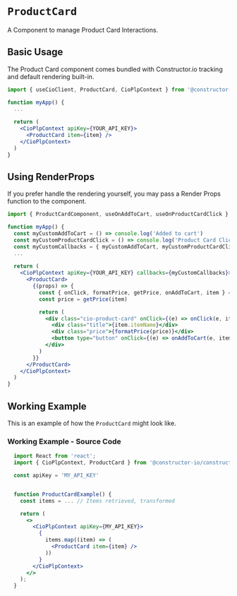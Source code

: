 
<Meta of={meta} />

# `ProductCard`
A Component to manage Product Card Interactions.

## Basic Usage
The Product Card component comes bundled with Constructor.io tracking and default rendering built-in.
```jsx
import { useCioClient, ProductCard, CioPlpContext } from '@constructor-io/constructorio-ui-plp'

function myApp() {
  ...
  
  return (
    <CioPlpContext apiKey={YOUR_API_KEY}>
      <ProductCard item={item} />
    </CioPlpContext>
  )
}
```

## Using RenderProps
If you prefer handle the rendering yourself, you may pass a Render Props function to the component.
```jsx
import { ProductCardComponent, useOnAddToCart, useOnProductCardClick } from '@constructor-io/constructorio-ui-plp'

function myApp() {
  const myCustomAddToCart = () => console.log('Added to cart')
  const myCustomProductCardClick = () => console.log('Product Card Clicked')
  const myCustomCallbacks = { myCustomAddToCart, myCustomProductCardClick }
  ...
  
  return (
    <CioPlpContext apiKey={YOUR_API_KEY} callbacks={myCustomCallbacks}>
      <ProductCard>
        {(props) => {
          const { onClick, formatPrice, getPrice, onAddToCart, item } = props
          const price = getPrice(item)

          return (
            <div class="cio-product-card" onClick={(e) => onClick(e, item)}>
              <div class="title">{item.itemName}</div>
              <div class="price">{formatPrice(price)}</div>
              <button type="button" onClick={(e) => onAddToCart(e, item)}>Add To Cart</button>
            </div>
          )
        }}
      </ProductCard>
    </CioPlpContext>
  )
}
```


## Working Example
This is an example of how the `ProductCard` might look like.

<Canvas withSource="none">
  <Story of={Primary} />
</Canvas>

<Controls of={Primary} />

### Working Example - Source Code 
```jsx
  import React from 'react';
  import { CioPlpContext, ProductCard } from '@constructor-io/constructorio-ui-plp';

  const apiKey = 'MY_API_KEY'


  function ProductCardExample() {
    const items = ... // Items retrieved, transformed

    return (
      <>
        <CioPlpContext apiKey={MY_API_KEY}>
          {
            items.map((item) => (
              <ProductCard item={item} />
            ))
          }
        </CioPlpContext>
      </>
    );
  }
```